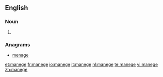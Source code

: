 {{also|Manege}}
==English==

===Noun===
{{en-noun|-}}

# {{alternative spelling of|manège}}

===Anagrams===
* [[menage#English|menage]]

[[et:manege]]
[[fr:manege]]
[[io:manege]]
[[it:manege]]
[[nl:manege]]
[[te:manege]]
[[vi:manege]]
[[zh:manege]]